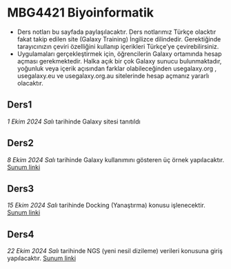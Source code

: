 # MBG4421 Biyoinformatik

- Ders notları bu sayfada paylaşılacaktır. Ders notlarımız Türkçe olacktır fakat takip edilen site (Galaxy Training) İngilizce dilindedir. Gerektiğinde tarayıcınızın çeviri özelliğini kullanıp içerikleri Türkçe'ye çevirebilirsiniz.
- Uygulamaları gerçekleştirmek için, öğrencilerin Galaxy ortamında hesap açması gerekmektedir. Halka açık bir çok Galaxy sunucu bulunmaktadır, yoğunluk veya içerik açısından farklar olabileceğinden usegalaxy.org , usegalaxy.eu ve usegalaxy.org.au sitelerinde hesap açmanız yararlı olacaktır.

## Ders1

*1 Ekim 2024 Salı* tarihinde Galaxy sitesi tanıtıldı 

## Ders2 

*8 Ekim 2024 Salı* tarihinde Galaxy kullanımını gösteren üç örnek yapılacaktır. [Sunum linki](ders2.qmd)

## Ders3

*15 Ekim 2024 Salı* tarihinde Docking (Yanaştırma) konusu işlenecektir. [Sunum linki](ders3.qmd)

## Ders4 

*22 Ekim 2024 Salı* tarihinde NGS (yeni nesil dizileme) verileri konusuna giriş yapılacaktır. [Sunum linki](ders4.qmd)
